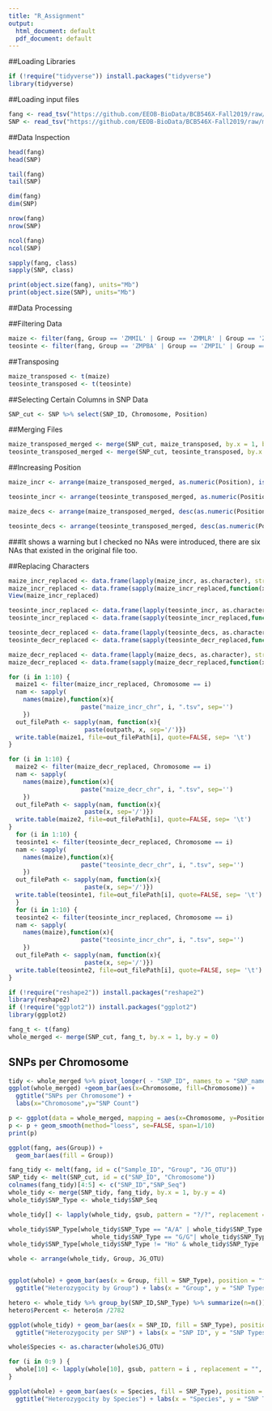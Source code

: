 ```yaml
---
title: "R_Assignment"
output:
  html_document: default
  pdf_document: default
---
```




##Loading Libraries

```r
if (!require("tidyverse")) install.packages("tidyverse")
library(tidyverse)
```

##Loading input files

```r
fang <- read_tsv("https://github.com/EEOB-BioData/BCB546X-Fall2019/raw/master/assignments/UNIX_Assignment/fang_et_al_genotypes.txt")
SNP <- read_tsv("https://github.com/EEOB-BioData/BCB546X-Fall2019/raw/master/assignments/UNIX_Assignment/snp_position.txt")

```
##Data Inspection
```r
head(fang)
head(SNP)
```
```r
tail(fang)
tail(SNP)
```
```r
dim(fang)
dim(SNP)
```
```r
nrow(fang)
nrow(SNP)
```
```r
ncol(fang)
ncol(SNP)
```


```r
sapply(fang, class)
sapply(SNP, class)
```
```r
print(object.size(fang), units="Mb")
print(object.size(SNP), units="Mb")
```

##Data Processing

##Filtering Data
```r
maize <- filter(fang, Group == 'ZMMIL' | Group == 'ZMMLR' | Group == 'ZMMMR')
teosinte <- filter(fang, Group == 'ZMPBA' | Group == 'ZMPIL' | Group == 'ZMPJA')
```
##Transposing
```r
maize_transposed <- t(maize)
teosinte_transposed <- t(teosinte)
```
##Selecting Certain Columns in SNP Data
```r
SNP_cut <- SNP %>% select(SNP_ID, Chromosome, Position)
```
##Merging Files
```r
maize_transposed_merged <- merge(SNP_cut, maize_transposed, by.x = 1, by.y = 0 )
teosinte_transposed_merged <- merge(SNP_cut, teosinte_transposed, by.x = 1, by.y = 0)
```
##Increasing Position
```r
maize_incr <- arrange(maize_transposed_merged, as.numeric(Position), is.na(Position))

teosinte_incr <- arrange(teosinte_transposed_merged, as.numeric(Position), is.na(Position))

maize_decs <- arrange(maize_transposed_merged, desc(as.numeric(Position)), is.na(Position))

teosinte_decs <- arrange(teosinte_transposed_merged, desc(as.numeric(Position)), is.na(Position))
```
###It shows a warning but I checked no NAs were introduced, there are six NAs that existed in the original file too.

##Replacing Characters
```r
maize_incr_replaced <- data.frame(lapply(maize_incr, as.character), stringsAsFactors=FALSE)
maize_incr_replaced <- data.frame(sapply(maize_incr_replaced,function(x) {x <- sub("?/?","?",x,fixed=TRUE)}))
View(maize_incr_replaced)

teosinte_incr_replaced <- data.frame(lapply(teosinte_incr, as.character), stringsAsFactors=FALSE)
teosinte_incr_replaced <- data.frame(sapply(teosinte_incr_replaced,function(x) {x <- sub("?/?","?",x,fixed=TRUE)}))

teosinte_decr_replaced <- data.frame(lapply(teosinte_decs, as.character), stringsAsFactors=FALSE)
teosinte_decr_replaced <- data.frame(sapply(teosinte_decr_replaced,function(x) {x <- sub("?/?","-",x,fixed=TRUE)}))

maize_decr_replaced <- data.frame(lapply(maize_decs, as.character), stringsAsFactors=FALSE)
maize_decr_replaced <- data.frame(sapply(maize_decr_replaced,function(x) {x <- sub("?/?","-",x,fixed=TRUE)}))
```

```r
for (i in 1:10) {
  maize1 <- filter(maize_incr_replaced, Chromosome == i)
  nam <- sapply(
    names(maize),function(x){
                    paste("maize_incr_chr", i, ".tsv", sep='')
    })
  out_filePath <- sapply(nam, function(x){
                     paste(outpath, x, sep='/')})
  write.table(maize1, file=out_filePath[i], quote=FALSE, sep= '\t')
}

for (i in 1:10) {
  maize2 <- filter(maize_decr_replaced, Chromosome == i)
  nam <- sapply(
    names(maize),function(x){
                    paste("maize_decr_chr", i, ".tsv", sep='')
    })
  out_filePath <- sapply(nam, function(x){
                     paste(x, sep='/')})
  write.table(maize2, file=out_filePath[i], quote=FALSE, sep= '\t')
}
  for (i in 1:10) {
  teosinte1 <- filter(teosinte_decr_replaced, Chromosome == i)
  nam <- sapply(
    names(maize),function(x){
                    paste("teosinte_decr_chr", i, ".tsv", sep='')
    })
  out_filePath <- sapply(nam, function(x){
                     paste(x, sep='/')})
  write.table(teosinte1, file=out_filePath[i], quote=FALSE, sep= '\t')
  }
  for (i in 1:10) {
  teosinte2 <- filter(teosinte_incr_replaced, Chromosome == i)
  nam <- sapply(
    names(maize),function(x){
                    paste("teosinte_incr_chr", i, ".tsv", sep='')
    })
  out_filePath <- sapply(nam, function(x){
                     paste(x, sep='/')})
  write.table(teosinte2, file=out_filePath[i], quote=FALSE, sep= '\t')
}
```

```r
if (!require("reshape2")) install.packages("reshape2")
library(reshape2)
if (!require("ggplot2")) install.packages("ggplot2")
library(ggplot2)
```
```r
fang_t <- t(fang)
whole_merged <- merge(SNP_cut, fang_t, by.x = 1, by.y = 0)
```
## SNPs per Chromosome
```r
tidy <- whole_merged %>% pivot_longer( - "SNP_ID", names_to = "SNP_name", values_to = "SNP_Value")
ggplot(whole_merged) +geom_bar(aes(x=Chromosome, fill=Chromosome)) + 
  ggtitle("SNPs per Chromosome") + 
  labs(x="Chromosome",y="SNP Count")
```
```r
p <- ggplot(data = whole_merged, mapping = aes(x=Chromosome, y=Position)) + geom_point(size=1)
p <- p + geom_smooth(method="loess", se=FALSE, span=1/10)
print(p)
```


```r
ggplot(fang, aes(Group)) +
  geom_bar(aes(fill = Group))
```



```r
fang_tidy <- melt(fang, id = c("Sample_ID", "Group", "JG_OTU"))
SNP_tidy <- melt(SNP_cut, id = c("SNP_ID", "Chromosome"))
colnames(fang_tidy)[4:5] <- c("SNP_ID","SNP_Seq")
whole_tidy <- merge(SNP_tidy, fang_tidy, by.x = 1, by.y = 4)
whole_tidy$SNP_Type <- whole_tidy$SNP_Seq

whole_tidy[] <- lapply(whole_tidy, gsub, pattern = "?/?", replacement = "NA", fixed = TRUE)

whole_tidy$SNP_Type[whole_tidy$SNP_Type == "A/A" | whole_tidy$SNP_Type == "T/T" |
                       whole_tidy$SNP_Type == "G/G"| whole_tidy$SNP_Type == "C/C"] <- "Ho"
whole_tidy$SNP_Type[whole_tidy$SNP_Type != "Ho" & whole_tidy$SNP_Type != "NA"] <- "Ht"

whole <- arrange(whole_tidy, Group, JG_OTU)


ggplot(whole) + geom_bar(aes(x = Group, fill = SNP_Type), position = "fill") +
  ggtitle("Heterozygocity by Group") + labs(x = "Group", y = "SNP Types")
```
```r

hetero <- whole_tidy %>% group_by(SNP_ID,SNP_Type) %>% summarize(n=n())
hetero$Percent <- hetero$n /2782

ggplot(whole_tidy) + geom_bar(aes(x = SNP_ID, fill = SNP_Type), position = "fill") +
  ggtitle("Heterozygocity per SNP") + labs(x = "SNP ID", y = "SNP Types")
```
```r

whole$Species <- as.character(whole$JG_OTU)

for (i in 0:9 ) {
  whole[10] <- lapply(whole[10], gsub, pattern = i , replacement = "", fixed = TRUE)
}

ggplot(whole) + geom_bar(aes(x = Species, fill = SNP_Type), position = "fill") +
  ggtitle("Heterozygocity by Species") + labs(x = "Species", y = "SNP Types")
```









 

